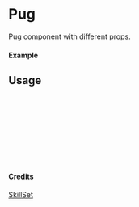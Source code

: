 
<Meta of={Pug} title="SkillSet/Pug" />

# Pug

Pug component with different props.

#### Example

<Canvas of={Pug.Primary} />

## Usage

```ts
import { Pug } from "yadl-ui";

const Example = () => {
  return (
      <Pug />
  );
};

export default Example;
```

#### Credits
[SkillSet](https://skillicons.dev)
